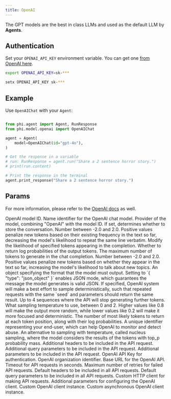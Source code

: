 ```yaml
---
title: OpenAI
---
```


The GPT models are the best in class LLMs and used as the default LLM by **Agents**.

## Authentication

Set your `OPENAI_API_KEY` environment variable. You can get one [from OpenAI here](https://platform.openai.com/account/api-keys).

<CodeGroup>

```bash Mac
export OPENAI_API_KEY=sk-***
```

```bash Windows
setx OPENAI_API_KEY sk-***
```

</CodeGroup>

## Example

Use `OpenAIChat` with your `Agent`:

<CodeGroup>

```python agent.py

from phi.agent import Agent, RunResponse
from phi.model.openai import OpenAIChat

agent = Agent(
    model=OpenAIChat(id="gpt-4o"),
)

# Get the response in a variable
# run: RunResponse = agent.run("Share a 2 sentence horror story.")
# print(run.content)

# Print the response in the terminal
agent.print_response("Share a 2 sentence horror story.")

```

</CodeGroup>

## Params

For more information, please refer to the [OpenAI docs](https://platform.openai.com/docs/api-reference/chat/create) as well.

<ResponseField name="id" type="str" default="gpt-4-turbo">
  OpenAI model ID.
</ResponseField>
<ResponseField name="name" type="str" default="OpenAIChat">
  Name identifier for the OpenAI chat model.
</ResponseField>
<ResponseField name="provider" type="str">
  Provider of the model, combining "OpenAI" with the model ID.
</ResponseField>
<ResponseField name="store" type="Optional[bool]">
  If set, determines whether to store the conversation.
</ResponseField>
<ResponseField name="frequency_penalty" type="Optional[float]">
  Number between -2.0 and 2.0. Positive values penalize new tokens based on their existing frequency in the text so far, decreasing the model's likelihood to repeat the same line verbatim.
</ResponseField>
<ResponseField name="logit_bias" type="Optional[Any]">
  Modify the likelihood of specified tokens appearing in the completion.
</ResponseField>
<ResponseField name="logprobs" type="Optional[bool]">
  Whether to return log probabilities of the output tokens.
</ResponseField>
<ResponseField name="max_tokens" type="Optional[int]">
  The maximum number of tokens to generate in the chat completion.
</ResponseField>
<ResponseField name="presence_penalty" type="Optional[float]">
  Number between -2.0 and 2.0. Positive values penalize new tokens based on whether they appear in the text so far, increasing the model's likelihood to talk about new topics.
</ResponseField>
<ResponseField name="response_format" type="Optional[Any]">
  An object specifying the format that the model must output. Setting to `{ "type": "json_object" }` enables JSON mode, which guarantees the message the model generates is valid JSON.
</ResponseField>
<ResponseField name="seed" type="Optional[int]">
  If specified, OpenAI system will make a best effort to sample deterministically, such that repeated requests with the same `seed` and parameters should return the same result.
</ResponseField>
<ResponseField name="stop" type="Optional[Union[str, List[str]]]">
  Up to 4 sequences where the API will stop generating further tokens.
</ResponseField>
<ResponseField name="temperature" type="Optional[float]">
  What sampling temperature to use, between 0 and 2. Higher values like 0.8 will make the output more random, while lower values like 0.2 will make it more focused and deterministic.
</ResponseField>
<ResponseField name="top_logprobs" type="Optional[int]">
  The number of most likely tokens to return at each token position, along with their log probabilities.
</ResponseField>
<ResponseField name="user" type="Optional[str]">
  A unique identifier representing your end-user, which can help OpenAI to monitor and detect abuse.
</ResponseField>
<ResponseField name="top_p" type="Optional[float]">
  An alternative to sampling with temperature, called nucleus sampling, where the model considers the results of the tokens with top_p probability mass.
</ResponseField>
<ResponseField name="extra_headers" type="Optional[Any]">
  Additional headers to be included in the API request.
</ResponseField>
<ResponseField name="extra_query" type="Optional[Any]">
  Additional query parameters to be included in the API request.
</ResponseField>
<ResponseField name="request_params" type="Optional[Dict[str, Any]]">
  Additional parameters to be included in the API request.
</ResponseField>
<ResponseField name="api_key" type="Optional[str]">
  OpenAI API Key for authentication.
</ResponseField>
<ResponseField name="organization" type="Optional[str]">
  OpenAI organization identifier.
</ResponseField>
<ResponseField name="base_url" type="Optional[Union[str, httpx.URL]]">
  Base URL for the OpenAI API.
</ResponseField>
<ResponseField name="timeout" type="Optional[float]">
  Timeout for API requests in seconds.
</ResponseField>
<ResponseField name="max_retries" type="Optional[int]">
  Maximum number of retries for failed API requests.
</ResponseField>
<ResponseField name="default_headers" type="Optional[Any]">
  Default headers to be included in all API requests.
</ResponseField>
<ResponseField name="default_query" type="Optional[Any]">
  Default query parameters to be included in all API requests.
</ResponseField>
<ResponseField name="http_client" type="Optional[httpx.Client]">
  Custom HTTP client for making API requests.
</ResponseField>
<ResponseField name="client_params" type="Optional[Dict[str, Any]]">
  Additional parameters for configuring the OpenAI client.
</ResponseField>
<ResponseField name="client" type="Optional[OpenAIClient]">
  Custom OpenAI client instance.
</ResponseField>
<ResponseField name="async_client" type="Optional[AsyncOpenAIClient]">
  Custom asynchronous OpenAI client instance.
</ResponseField>
